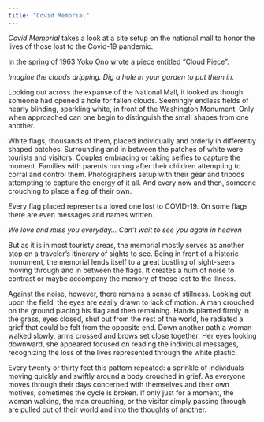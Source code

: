 ```yaml
---
title: "Covid Memorial"
---
```


*Covid Memorial* takes a look at a site setup on the national mall to honor the lives of those lost to the Covid-19 pandemic.

In the spring of 1963 Yoko Ono wrote a piece entitled "Cloud Piece".

*Imagine the clouds dripping. Dig a hole in your garden to put them in.*

Looking out across the expanse of the National Mall, it looked as though someone had opened a hole for fallen clouds. Seemingly endless fields of nearly blinding, sparkling white, in front of the Washington Monument. Only when approached can one begin to distinguish the small shapes from one another.

White flags, thousands of them, placed individually and orderly in differently shaped patches. Surrounding and in between the patches of white were tourists and visitors. Couples embracing or taking selfies to capture the moment. Families with parents running after their children attempting to corral and control them. Photographers setup with their gear and tripods attempting to capture the energy of it all. And every now and then, someone crouching to place a flag of their own.

Every flag placed represents a loved one lost to COVID-19. On some flags there are even messages and names written.

*We love and miss you everyday... Can't wait to see you again in heaven*

But as it is in most touristy areas, the memorial mostly serves as another stop on a traveler's itinerary of sights to see. Being in front of a historic monument, the memorial lends itself to a great bustling of sight-seers moving through and in between the flags. It creates a hum of noise to contrast or maybe accompany the memory of those lost to the illness.

Against the noise, however, there remains a sense of stillness. Looking out upon the field, the eyes are easily drawn to lack of motion. A man crouched on the ground placing his flag and then remaining. Hands planted firmly in the grass, eyes closed, shut out from the rest of the world, he radiated a grief that could be felt from the opposite end. Down another path a woman walked slowly, arms crossed and brows set close together. Her eyes looking downward, she appeared focused on reading the individual messages, recognizing the loss of the lives represented through the white plastic.

Every twenty or thirty feet this pattern repeated: a sprinkle of individuals moving quickly and swiftly around a body crouched in grief. As everyone moves through their days concerned with themselves and their own motives, sometimes the cycle is broken. If only just for a moment, the woman walking, the man crouching, or the visitor simply passing through are pulled out of their world and into the thoughts of another.

